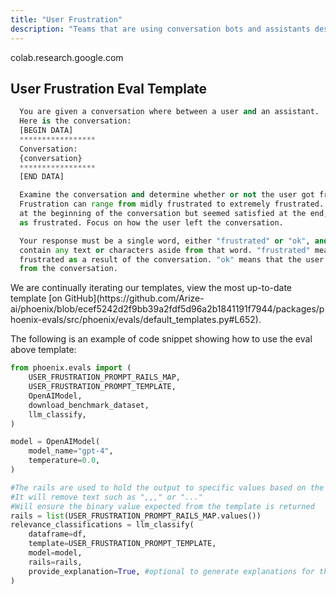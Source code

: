 ```yaml
---
title: "User Frustration"
description: "Teams that are using conversation bots and assistants desire to know whether a user interacting with the bot is frustrated. The user frustration evaluation can be used on a single back and forth or an entire span to detect whether a user has become frustrated by the conversation."
---
```


<Card title="Google Colab" href="https://colab.research.google.com/drive/1Av5MGJHqt0xcJziBadEoVgdYqqohm6oT?usp=sharing" icon="/images/image-10.png" horizontal >
colab.research.google.com
</Card>

## User Frustration Eval Template

```python expandable
  You are given a conversation where between a user and an assistant.
  Here is the conversation:
  [BEGIN DATA]
  *****************
  Conversation:
  {conversation}
  *****************
  [END DATA]

  Examine the conversation and determine whether or not the user got frustrated from the experience.
  Frustration can range from midly frustrated to extremely frustrated. If the user seemed frustrated
  at the beginning of the conversation but seemed satisfied at the end, they should not be deemed
  as frustrated. Focus on how the user left the conversation.

  Your response must be a single word, either "frustrated" or "ok", and should not
  contain any text or characters aside from that word. "frustrated" means the user was left
  frustrated as a result of the conversation. "ok" means that the user did not get frustrated
  from the conversation.
```

<Info>
We are continually iterating our templates, view the most up-to-date template [on GitHub](https://github.com/Arize-ai/phoenix/blob/ecef5242d2f9bb39a2fdf5d96a2b1841191f7944/packages/phoenix-evals/src/phoenix/evals/default_templates.py#L652).
</Info>

The following is an example of code snippet showing how to use the eval above template:

```python expandable
from phoenix.evals import (
    USER_FRUSTRATION_PROMPT_RAILS_MAP,
    USER_FRUSTRATION_PROMPT_TEMPLATE,
    OpenAIModel,
    download_benchmark_dataset,
    llm_classify,
)

model = OpenAIModel(
    model_name="gpt-4",
    temperature=0.0,
)

#The rails are used to hold the output to specific values based on the template
#It will remove text such as ",,," or "..."
#Will ensure the binary value expected from the template is returned
rails = list(USER_FRUSTRATION_PROMPT_RAILS_MAP.values())
relevance_classifications = llm_classify(
    dataframe=df,
    template=USER_FRUSTRATION_PROMPT_TEMPLATE,
    model=model,
    rails=rails,
    provide_explanation=True, #optional to generate explanations for the value produced by the eval LLM
)
```
